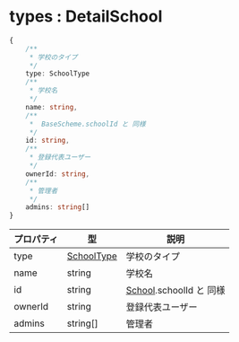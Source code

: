 
# types : DetailSchool

```ts
{
    /**
     * 学校のタイプ
     */
    type: SchoolType
    /**
     * 学校名
     */
    name: string,
    /**
     *  BaseScheme.schoolId と 同様
     */
    id: string,
    /**
     * 登録代表ユーザー
     */
    ownerId: string,
    /**
     * 管理者
     */
    admins: string[]
}
```

| プロパティ | 型 | 説明 |
| --- | --- | --- |
| type | [SchoolType](./schooltype) | 学校のタイプ |
| name | string | 学校名 |
| id | string | [School](./school).schoolId と 同様 |
| ownerId | string | 登録代表ユーザー |
| admins | string[] | 管理者 |
